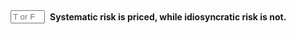 ::: {.question-block}

<form onsubmit="event.preventDefault(); checkAnswerBox('module2_tf_q54','T')" style="display: flex; align-items: center; gap: 8px;">
<input type="text" id="module2_tf_q54" name="module2_tf_q54" maxlength="1" placeholder="T or F"
         style="width: 55px;" data-correct-answer="T" /> <label for="module2_tf_q54"><strong>Systematic risk is priced, while idiosyncratic risk is not.</strong></label>
</form>

<div id="feedback-module2_tf_q54" class="feedback" data-status="" style="display:none;">
The sentence is TRUE. This is a central tenet of modern finance. The market only rewards investors for bearing risk that cannot be diversified away (systematic risk).
</div>
:::